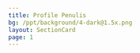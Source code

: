 ```yaml
---
title: Profile Penulis
bg: /ppt/background/4-dark@1.5x.png
layout: SectionCard
page: 1
---
```


<Table
  data={{
    Nama: "Rafa Al Razzak",
    NIS: "0057680592",
    Kelas: "XI TKJ 3",
    Alamat:
      "Jl. Kerkop, Kp. Kebon Kopi, RT. 02 / RW.10, Kel. Puspanegara, Kec. Citeureup, Kab. Bogor",
  }}
/>
